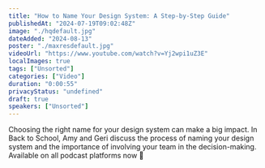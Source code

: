 ```yaml
---
title: "How to Name Your Design System: A Step-by-Step Guide"
publishedAt: "2024-07-19T09:02:48Z"
image: "./hqdefault.jpg"
dateAdded: "2024-08-13"
poster: "./maxresdefault.jpg"
videoUrl: "https://www.youtube.com/watch?v=Yj2wpi1uZ3E"
localImages: true
tags: ["Unsorted"]
categories: ["Video"]
duration: "0:00:55"
privacyStatus: "undefined"
draft: true
speakers: ["Unsorted"]
---
```

Choosing the right name for your design system can make a big impact. In Back to School, Amy and Geri discuss the process of naming your design system and the importance of involving your team in the decision-making.
Available on all podcast platforms now 📣
